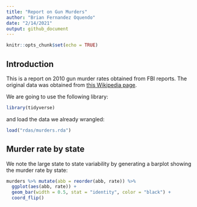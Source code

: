 ```yaml
---
title: "Report on Gun Murders"
author: "Brian Fernandez Oquendo"
date: "2/14/2021"
output: github_document
---
```

```r
knitr::opts_chunk$set(echo = TRUE)
```

## Introduction

This is a report on 2010 gun murder rates obtained from FBI reports. The original data was obtained from [this Wikipedia page](https://en.wikipedia.org/wiki/Murder_in_the_United_States_by_state).

We are going to use the following library:

```r
library(tidyverse)
```
  
and load the data we already wrangled:

```r
load("rdas/murders.rda")
```

## Murder rate by state 

We note the large state to state variability by generating a barplot showing the murder rate by state:

```r
murders %>% mutate(abb = reorder(abb, rate)) %>%
  ggplot(aes(abb, rate)) +
  geom_bar(width = 0.5, stat = "identity", color = "black") +
  coord_flip()
```
